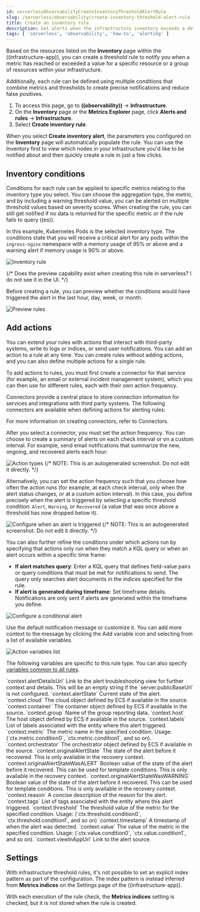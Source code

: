 ```yaml
---
id: serverlessObservabilityCreateInventoryThresholdAlertRule
slug: /serverless/observability/create-inventory-threshold-alert-rule
title: Create an inventory rule
description: Get alerts when the infrastructure inventory exceeds a defined threshold.
tags: [ 'serverless', 'observability', 'how-to', 'alerting' ]
---
```


<p><DocBadge template="technical preview" /></p>



<Roles role="Editor" goal="create inventory threshold rules" />

<div id="inventory-threshold-alert"></div>

Based on the resources listed on the **Inventory** page within the ((infrastructure-app)),
you can create a threshold rule to notify you when a metric has reached or exceeded a value for a specific
resource or a group of resources within your infrastructure.

Additionally, each rule can be defined using multiple
conditions that combine metrics and thresholds to create precise notifications and reduce false positives.

1. To access this page, go to **((observability))** -> **Infrastructure**.
1. On the **Inventory** page or the **Metrics Explorer** page, click **Alerts and rules** -> **Infrastructure**.
1. Select **Create inventory rule**.

<DocCallOut title="Tip">

When you select **Create inventory alert**, the parameters you configured on the **Inventory** page will automatically
populate the rule. You can use the Inventory first to view which nodes in your infrastructure you'd
like to be notified about and then quickly create a rule in just a few clicks.

</DocCallOut>

<div id="inventory-conditions"></div>

## Inventory conditions

Conditions for each rule can be applied to specific metrics relating to the inventory type you select.
You can choose the aggregation type, the metric, and by including a warning threshold value, you can be
alerted on multiple threshold values based on severity scores. When creating the rule, you can still get
notified if no data is returned for the specific metric or if the rule fails to query ((es)).

In this example, Kubernetes Pods is the selected inventory type. The conditions state that you will receive
a critical alert for any pods within the `ingress-nginx` namespace with a memory usage of 95% or above
and a warning alert if memory usage is 90% or above.

![Inventory rule](../images/inventory-alert.png)

{/* Does the preview capability exist when creating this rule in serverless? I do not see it in the UI. */}

Before creating a rule, you can preview whether the conditions would have triggered the alert in the last
hour, day, week, or month.

![Preview rules](../images/alert-preview.png)

<div id="action-types-infrastructure"></div>

## Add actions

You can extend your rules with actions that interact with third-party systems, write to logs or indices, or send user notifications. You can add an action to a rule at any time. You can create rules without adding actions, and you can also define multiple actions for a single rule.

To add actions to rules, you must first create a connector for that service (for example, an email or external incident management system), which you can then use for different rules, each with their own action frequency.

<DocAccordion buttonContent="Connector types">
Connectors provide a central place to store connection information for services and integrations with third party systems.
The following connectors are available when defining actions for alerting rules:

<Connectors />

For more information on creating connectors, refer to <DocLink id="serverlessActionConnectors">Connectors</DocLink>.

</DocAccordion>

<DocAccordion buttonContent="Action frequency">
After you select a connector, you must set the action frequency. You can choose to create a summary of alerts on each check interval or on a custom interval. For example, send email notifications that summarize the new, ongoing, and recovered alerts each hour:

![Action types](../images/action-alert-summary.png)
{/* NOTE: This is an autogenerated screenshot. Do not edit it directly. */}

Alternatively, you can set the action frequency such that you choose how often the action runs (for example, at each check interval, only when the alert status changes, or at a custom action interval). In this case, you define precisely when the alert is triggered by selecting a specific
threshold condition: `Alert`, `Warning`, or `Recovered` (a value that was once above a threshold has now dropped below it).

![Configure when an alert is triggered](../images/inventory-threshold-run-when-selection.png)
{/* NOTE: This is an autogenerated screenshot. Do not edit it directly. */}

You can also further refine the conditions under which actions run by specifying that actions only run when they match a KQL query or when an alert occurs within a specific time frame:

- **If alert matches query**: Enter a KQL query that defines field-value pairs or query conditions that must be met for notifications to send. The query only searches alert documents in the indices specified for the rule.
- **If alert is generated during timeframe**: Set timeframe details. Notifications are only sent if alerts are generated within the timeframe you define.

![Configure a conditional alert](../images/conditional-alerts.png)

</DocAccordion>

<DocAccordion buttonContent="Action variables">
Use the default notification message or customize it.
You can add more context to the message by clicking the Add variable icon <DocIcon type="indexOpen" title="Add variable" /> and selecting from a list of available variables.

![Action variables list](../images/action-variables-popup.png)

The following variables are specific to this rule type.
You can also specify [variables common to all rules](((kibana-ref))/rule-action-variables.html).

<DocDefList>
    <DocDefTerm>`context.alertDetailsUrl`</DocDefTerm>
    <DocDefDescription>
        Link to the alert troubleshooting view for further context and details. This will be an empty string if the `server.publicBaseUrl` is not configured.
    </DocDefDescription>
    <DocDefTerm>`context.alertState`</DocDefTerm>
    <DocDefDescription>
        Current state of the alert.
    </DocDefDescription>
    <DocDefTerm>`context.cloud`</DocDefTerm>
    <DocDefDescription>
        The cloud object defined by ECS if available in the source.
    </DocDefDescription>
    <DocDefTerm>`context.container`</DocDefTerm>
    <DocDefDescription>
        The container object defined by ECS if available in the source.
    </DocDefDescription>
    <DocDefTerm>`context.group`</DocDefTerm>
    <DocDefDescription>
        Name of the group reporting data.
    </DocDefDescription>
    <DocDefTerm>`context.host`</DocDefTerm>
    <DocDefDescription>
        The host object defined by ECS if available in the source.
    </DocDefDescription>
    <DocDefTerm>`context.labels`</DocDefTerm>
    <DocDefDescription>
        List of labels associated with the entity where this alert triggered.
    </DocDefDescription>
    <DocDefTerm>`context.metric`</DocDefTerm>
    <DocDefDescription>
        The metric name in the specified condition. Usage: (`ctx.metric.condition0`, `ctx.metric.condition1`, and so on).
    </DocDefDescription>
    <DocDefTerm>`context.orchestrator`</DocDefTerm>
    <DocDefDescription>
        The orchestrator object defined by ECS if available in the source.
    </DocDefDescription>
    <DocDefTerm>`context.originalAlertState`</DocDefTerm>
    <DocDefDescription>
        The state of the alert before it recovered. This is only available in the recovery context.
    </DocDefDescription>
    <DocDefTerm>`context.originalAlertStateWasALERT`</DocDefTerm>
    <DocDefDescription>
        Boolean value of the state of the alert before it recovered. This can be used for template conditions. This is only available in the recovery context.
    </DocDefDescription>
    <DocDefTerm>`context.originalAlertStateWasWARNING`</DocDefTerm>
    <DocDefDescription>
        Boolean value of the state of the alert before it recovered. This can be used for template conditions. This is only available in the recovery context.
    </DocDefDescription>
    <DocDefTerm>`context.reason`</DocDefTerm>
    <DocDefDescription>
        A concise description of the reason for the alert.
    </DocDefDescription>
    <DocDefTerm>`context.tags`</DocDefTerm>
    <DocDefDescription>
        List of tags associated with the entity where this alert triggered.
    </DocDefDescription>
    <DocDefTerm>`context.threshold`</DocDefTerm>
    <DocDefDescription>
        The threshold value of the metric for the specified condition. Usage: (`ctx.threshold.condition0`, `ctx.threshold.condition1`, and so on)
    </DocDefDescription>
    <DocDefTerm>`context.timestamp`</DocDefTerm>
    <DocDefDescription>
        A timestamp of when the alert was detected.
    </DocDefDescription>
    <DocDefTerm>`context.value`</DocDefTerm>
    <DocDefDescription>
        The value of the metric in the specified condition. Usage: (`ctx.value.condition0`, `ctx.value.condition1`, and so on).
    </DocDefDescription>
    <DocDefTerm>`context.viewInAppUrl`</DocDefTerm>
    <DocDefDescription>
        Link to the alert source.
    </DocDefDescription>
</DocDefList>

</DocAccordion>

<div id="infra-alert-settings"></div>

## Settings

With infrastructure threshold rules, it's not possible to set an explicit index pattern as part of the configuration. The index pattern
is instead inferred from **Metrics indices** on the <DocLink id="serverlessObservabilityConfigureInfraSettings">Settings</DocLink> page of the ((infrastructure-app)).

With each execution of the rule check, the **Metrics indices** setting is checked, but it is not stored when the rule is created.
